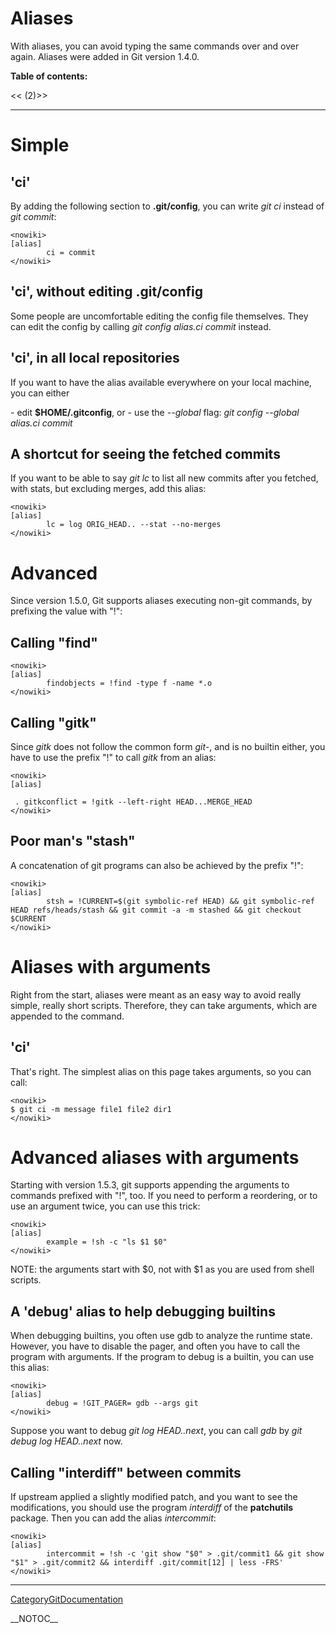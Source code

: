 = Aliases =

With aliases, you can avoid typing the same commands over and over again. Aliases were added in Git version 1.4.0.

<b>Table of contents:</b>

<<<!-- ! TOC here -->(2)>>

----

= Simple =
== 'ci' ==
By adding the following section to <b>.git/config</b>, you can write <i>git ci</i> instead of <i>git commit</i>:

<pre><nowiki>
[alias]
        ci = commit
</nowiki></pre>
== 'ci', without editing .git/config ==
Some people are uncomfortable editing the config file themselves. They can edit the config by calling <i>git config alias.ci commit</i> instead.

== 'ci', in all local repositories ==
If you want to have the alias available everywhere on your local machine, you can either

- edit <b>$HOME/.gitconfig</b>, or - use the <i>--global</i> flag: <i>git config --global alias.ci commit</i>

== A shortcut for seeing the fetched commits ==
If you want to be able to say <i>git lc</i> to list all new commits after you fetched, with stats, but excluding merges, add this alias:

<pre><nowiki>
[alias]
        lc = log ORIG_HEAD.. --stat --no-merges
</nowiki></pre>
= Advanced =
Since version 1.5.0, Git supports aliases executing non-git commands, by prefixing the value with "!":

== Calling "find" ==
<pre><nowiki>
[alias]
        findobjects = !find -type f -name *.o
</nowiki></pre>
== Calling "gitk" ==
Since <i>gitk</i> does not follow the common form <i>git-<name></i>, and is no builtin either, you have to use the prefix "!" to call <i>gitk</i> from an alias:

<pre><nowiki>
[alias]

 . gitkconflict = !gitk --left-right HEAD...MERGE_HEAD
</nowiki></pre>

== Poor man's "stash" ==
A concatenation of git programs can also be achieved by the prefix "!":

<pre><nowiki>
[alias]
        stsh = !CURRENT=$(git symbolic-ref HEAD) && git symbolic-ref HEAD refs/heads/stash && git commit -a -m stashed && git checkout $CURRENT
</nowiki></pre>
= Aliases with arguments =
Right from the start, aliases were meant as an easy way to avoid really simple, really short scripts.  Therefore, they can take arguments, which are appended to the command.

== 'ci' ==
That's right.  The simplest alias on this page takes arguments, so you can call:

<pre><nowiki>
$ git ci -m message file1 file2 dir1
</nowiki></pre>
= Advanced aliases with arguments =
Starting with version 1.5.3, git supports appending the arguments to commands prefixed with "!", too.  If you need to perform a reordering, or to use an argument twice, you can use this trick:

<pre><nowiki>
[alias]
        example = !sh -c "ls $1 $0"
</nowiki></pre>
NOTE: the arguments start with $0, not with $1 as you are used from shell scripts.

== A 'debug' alias to help debugging builtins ==
When debugging builtins, you often use gdb to analyze the runtime state.  However, you have to disable the pager, and often you have to call the program with arguments.  If the program to debug is a builtin, you can use this alias:

<pre><nowiki>
[alias]
        debug = !GIT_PAGER= gdb --args git
</nowiki></pre>
Suppose you want to debug <i>git log HEAD..next</i>, you can call <i>gdb</i> by <i>git debug log HEAD..next</i> now.

== Calling "interdiff" between commits ==
If upstream applied a slightly modified patch, and you want to see the modifications, you should use the program <i>interdiff</i> of the <b>patchutils</b> package. Then you can add the alias <i>intercommit</i>:

<pre><nowiki>
[alias]
        intercommit = !sh -c 'git show "$0" > .git/commit1 && git show "$1" > .git/commit2 && interdiff .git/commit[12] | less -FRS'
</nowiki></pre>
----
[[CategoryGitDocumentation]]

__NOTOC__